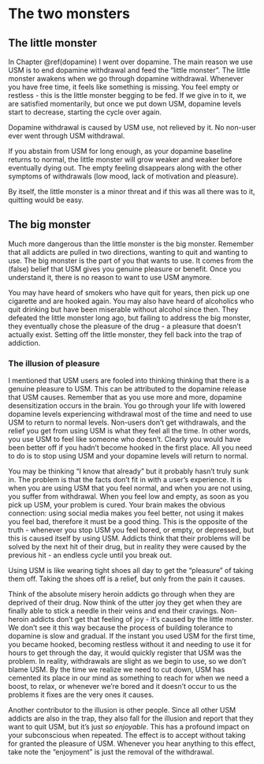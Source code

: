 # The two monsters {#two-monsters}

## The little monster
In Chapter \@ref(dopamine) I went over dopamine. The main reason we use USM is to end dopamine withdrawal and feed the "little monster". The little monster awakens when we go through dopamine withdrawal. Whenever you have free time, it feels like something is missing. You feel empty or restless - this is the little monster begging to be fed. If we give in to it, we are satisfied momentarily, but once we put down USM, dopamine levels start to decrease, starting the cycle over again.

::: {.rmdnote data-latex=""}
Dopamine withdrawal is caused by USM use, not relieved by it. No non-user ever went through USM withdrawal.
:::

If you abstain from USM for long enough, as your dopamine baseline returns to normal, the little monster will grow weaker and weaker before eventually dying out. The empty feeling disappears along with the other symptoms of withdrawals (low mood, lack of motivation and pleasure).

By itself, the little monster is a minor threat and if this was all there was to it, quitting would be easy.

## The big monster
Much more dangerous than the little monster is the big monster. Remember that all addicts are pulled in two directions, wanting to quit and wanting to use. The big monster is the part of you that wants to use. It comes from the (false) belief that USM gives you genuine pleasure or benefit. Once you understand it, there is no reason to want to use USM anymore.

You may have heard of smokers who have quit for years, then pick up one cigarette and are hooked again. You may also have heard of alcoholics who quit drinking but have been miserable without alcohol since then. They defeated the little monster long ago, but failing to address the big monster, they eventually chose the pleasure of the drug - a pleasure that doesn't actually exist. Setting off the little monster, they fell back into the trap of addiction.

### The illusion of pleasure
I mentioned that USM users are fooled into thinking thinking that there is a genuine pleasure to USM. This can be attributed to the dopamine release that USM causes. Remember that as you use more and more, dopamine desensitization occurs in the brain. You go through your life with lowered dopamine levels experiencing withdrawal most of the time and need to use USM to return to normal levels. Non-users don't get withdrawals, and the relief you get from using USM is what they feel all the time. In other words, you use USM to feel like someone who doesn't. Clearly you would have been better off if you hadn't become hooked in the first place. All you need to do is to stop using USM and your dopamine levels will return to normal.

You may be thinking "I know that already" but it probably hasn't truly sunk in. The problem is that the facts don't fit in with a user's experience. It is when you are using USM that you feel normal, and when you are not using, you suffer from withdrawal. When you feel low and empty, as soon as you pick up USM, your problem is cured. Your brain makes the obvious connection: using social media makes you feel better, not using it makes you feel bad, therefore it must be a good thing. This is the opposite of the truth - whenever you stop USM you feel bored, or empty, or depressed, but this is caused itself by using USM. Addicts think that their problems will be solved by the next hit of their drug, but in reality they were caused by the previous hit - an endless cycle until you break out.

::: {.rmdnote data-latex=""}
Using USM is like wearing tight shoes all day to get the "pleasure" of taking them off. Taking the shoes off is a relief, but only from the pain it causes.
:::

Think of the absolute misery heroin addicts go through when they are deprived of their drug. Now think of the utter joy they get when they are finally able to stick a needle in their veins and end their cravings. Non-heroin addicts don't get that feeling of joy - it's caused by the little monster. We don't see it this way because the process of building tolerance to dopamine is slow and gradual. If the instant you used USM for the first time, you became hooked, becoming restless without it and needing to use it for hours to get through the day, it would quickly register that USM was the problem. In reality, withdrawals are slight as we begin to use, so we don't blame USM. By the time we realize we need to cut down, USM has cemented its place in our mind as something to reach for when we need a boost, to relax, or whenever we're bored and it doesn't occur to us the problems it fixes are the very ones it causes.

Another contributor to the illusion is other people. Since all other USM addicts are also in the trap, they also fall for the illusion and report that they want to quit USM, but it's just *so enjoyable*. This has a profound impact on your subconscious when repeated. The effect is to accept without taking for granted the pleasure of USM. Whenever you hear anything to this effect, take note the "enjoyment" is just the removal of the withdrawal.
